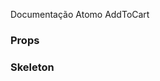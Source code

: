 

<Meta title="Atoms/DescriptionProduct" component={DescriptionProduct} />

Documentação Atomo AddToCart

<Preview>
  <Story name="default">
    <DescriptionProduct
      ability={[
        {
          name: 'Teste',
          effect_entries: [{ effect: 'effect', short_effect: 'short_effect' }],
        },
        {
          name: 'Teste',
          effect_entries: [{ effect: 'effect', short_effect: 'short_effect' }],
        },
      ]}
      isLoader={false}
    />
  </Story>
</Preview>

### Props

<Props of={DescriptionProduct} />

### Skeleton

<Preview>
  <Story name="skeleton">
    <DescriptionProduct ability={[]} isLoader={true} />
  </Story>
</Preview>
